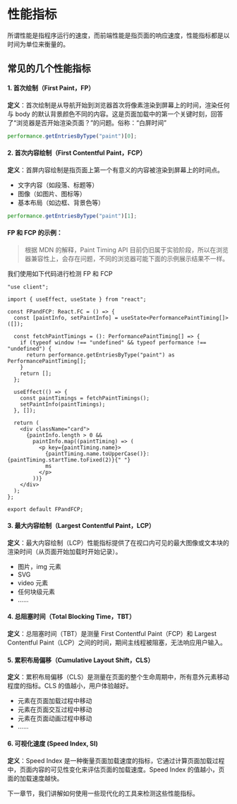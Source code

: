 
# 性能指标

所谓性能是指程序运行的速度，而前端性能是指页面的响应速度，性能指标都是以时间为单位来衡量的。

## 常见的几个性能指标

#### 1. 首次绘制（First Paint，FP）

**定义**：首次绘制是从导航开始到浏览器首次将像素渲染到屏幕上的时间，渲染任何与 body 的默认背景颜色不同的内容。这是页面加载中的第一个关键时刻，回答了“浏览器是否开始渲染页面？”的问题。俗称：“白屏时间”

```js
performance.getEntriesByType("paint")[0];
```

#### 2. 首次内容绘制（First Contentful Paint，FCP）

**定义**：首屏内容绘制是指页面上第一个有意义的内容被渲染到屏幕上的时间点。

- 文字内容（如段落、标题等）
- 图像（如图片、图标等）
- 基本布局（如边框、背景色等）

```js
performance.getEntriesByType("paint")[1];
```

#### FP 和 FCP 的示例：

> 根据 MDN 的解释，Paint Timing API 目前仍旧属于实验阶段，所以在浏览器兼容性上，会存在问题，不同的浏览器可能下面的示例展示结果不一样。

我们使用如下代码进行检测 FP 和 FCP

```tsx
"use client";

import { useEffect, useState } from "react";

const FPandFCP: React.FC = () => {
  const [paintInfo, setPaintInfo] = useState<PerformancePaintTiming[]>([]);

  const fetchPaintTimings = (): PerformancePaintTiming[] => {
    if (typeof window !== "undefined" && typeof performance !== "undefined") {
      return performance.getEntriesByType("paint") as PerformancePaintTiming[];
    }
    return [];
  };

  useEffect(() => {
    const paintTimings = fetchPaintTimings();
    setPaintInfo(paintTimings);
  }, []);

  return (
    <div className="card">
      {paintInfo.length > 0 &&
        paintInfo.map((paintTiming) => (
          <p key={paintTiming.name}>
            {paintTiming.name.toUpperCase()}: {paintTiming.startTime.toFixed(2)}{" "}
            ms
          </p>
        ))}
    </div>
  );
};

export default FPandFCP;
```

<FPandFCP />

#### 3. 最大内容绘制（Largest Contentful Paint，LCP）

**定义**：最大内容绘制（LCP）性能指标提供了在视口内可见的最大图像或文本块的渲染时间（从页面开始加载时开始记录）。

- 图片，img 元素
- SVG
- video 元素
- 任何块级元素
- ......

#### 4. 总阻塞时间（Total Blocking Time，TBT）

**定义**：总阻塞时间（TBT）是测量 First Contentful Paint（FCP）和 Largest Contentful Paint（LCP）之间的时间，期间主线程被阻塞，无法响应用户输入。

#### 5. 累积布局偏移（Cumulative Layout Shift，CLS）

**定义**：累积布局偏移（CLS）是测量在页面的整个生命周期中，所有意外元素移动程度的指标。CLS 的值越小，用户体验越好。

- 元素在页面加载过程中移动
- 元素在页面交互过程中移动
- 元素在页面动画过程中移动
- ......

#### 6. 可视化速度 (Speed Index, SI)

**定义**：Speed Index 是一种衡量页面加载速度的指标，它通过计算页面加载过程中，页面内容的可见性变化来评估页面的加载速度。Speed Index 的值越小，页面的加载速度越快。

下一章节，我们讲解如何使用一些现代化的工具来检测这些性能指标。

<PageWarp prev="judgingcriteria" next="judgingcriteria/analysistools" />
